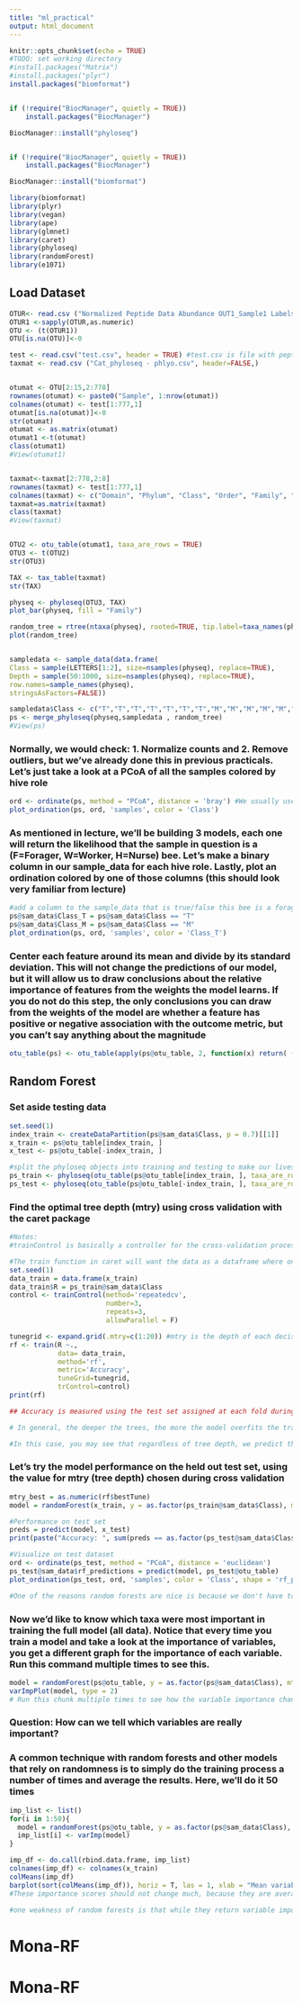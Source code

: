 ```yaml
---
title: "ml_practical"
output: html_document
---
```


```r
knitr::opts_chunk$set(echo = TRUE)
#TODO: set working directory
#install.packages("Matrix")
#install.packages("plyr")
install.packages("biomformat")


if (!require("BiocManager", quietly = TRUE))
    install.packages("BiocManager")

BiocManager::install("phyloseq")


if (!require("BiocManager", quietly = TRUE))
    install.packages("BiocManager")

BiocManager::install("biomformat")

library(biomformat)
library(plyr)
library(vegan)
library(ape)
library(glmnet)
library(caret)
library(phyloseq)
library(randomForest)
library(e1071)
```

## Load Dataset


```r
OTUR<- read.csv ("Normalized Peptide Data Abundance OUT1_Sample1 Labels.csv", header = FALSE,)
OTUR1 <-sapply(OTUR,as.numeric)
OTU <- (t(OTUR1))
OTU[is.na(OTU)]<-0

test <- read.csv("test.csv", header = TRUE) #test.csv is file with peptides names in the first column 
taxmat <- read.csv ("Cat_phyloseq - phlyo.csv", header=FALSE,)


otumat <- OTU[2:15,2:778]
rownames(otumat) <- paste0("Sample", 1:nrow(otumat))
colnames(otumat) <- test[1:777,1]
otumat[is.na(otumat)]<-0
str(otumat)
otumat <- as.matrix(otumat)
otumat1 <-t(otumat)
class(otumat1)
#View(otumat1)


taxmat<-taxmat[2:778,2:8]
rownames(taxmat) <- test[1:777,1]
colnames(taxmat) <- c("Domain", "Phylum", "Class", "Order", "Family", "Genus", "Species")
taxmat=as.matrix(taxmat)
class(taxmat)
#View(taxmat)


OTU2 <- otu_table(otumat1, taxa_are_rows = TRUE)
OTU3 <- t(OTU2)
str(OTU3)

TAX <- tax_table(taxmat)
str(TAX)

physeq <- phyloseq(OTU3, TAX)
plot_bar(physeq, fill = "Family")

random_tree = rtree(ntaxa(physeq), rooted=TRUE, tip.label=taxa_names(physeq))
plot(random_tree)


sampledata <- sample_data(data.frame(
Class = sample(LETTERS[1:2], size=nsamples(physeq), replace=TRUE),
Depth = sample(50:1000, size=nsamples(physeq), replace=TRUE),
row.names=sample_names(physeq),
stringsAsFactors=FALSE))

sampledata$Class <- c("T","T","T","T","T","T","T","M","M","M","M","M","M","M")
ps <- merge_phyloseq(physeq,sampledata , random_tree)
#View(ps)
```
### Normally, we would check: 1. Normalize counts and 2. Remove outliers, but we've already done this in previous practicals. Let's just take a look at a PCoA of all the samples colored by hive role
```r
ord <- ordinate(ps, method = "PCoA", distance = 'bray') #We usually use bray curtis distance for PCoA of microbiome data, rather than euclidean. For machine learning though, because we will be transforming the variable counts so that our model weights are more interpretable, bray curtis distance will end up looking like nonsense. Therefore, for this application, we'll use euclidean.
plot_ordination(ps, ord, 'samples', color = 'Class')
```

### As mentioned in lecture, we'll be building 3 models, each one will return the likelihood that the sample in question is a (F=Forager, W=Worker, H=Nurse) bee. Let's make a binary column in our sample_data for each hive role. Lastly, plot an ordination colored by one of those columns (this should look very familiar from lecture)
```r
#add a column to the sample_data that is true/false this bee is a forager, nurse, or worker
ps@sam_data$Class_T = ps@sam_data$Class == "T"
ps@sam_data$Class_M = ps@sam_data$Class == "M"
plot_ordination(ps, ord, 'samples', color = 'Class_T')
```

### Center each feature around its mean and divide by its standard deviation. This will not change the predictions of our model, but it will allow us to draw conclusions about the relative importance of features from the weights the model learns. If you do not do this step, the only conclusions you can draw from the weights of the model are whether a feature has positive or negative association with the outcome metric, but you can't say anything about the magnitude
```r
otu_table(ps) <- otu_table(apply(ps@otu_table, 2, function(x) return( (x - mean(x)) / sd(x))), taxa_are_rows = FALSE)
```



## Random Forest

### Set aside testing data
```r
set.seed(1)
index_train <- createDataPartition(ps@sam_data$Class, p = 0.7)[[1]]
x_train <- ps@otu_table[index_train, ]
x_test <- ps@otu_table[-index_train, ]

#split the phyloseq objects into training and testing to make our lives easier later on
ps_train <- phyloseq(otu_table(ps@otu_table[index_train, ], taxa_are_rows = F), ps@sam_data[index_train, ])
ps_test <- phyloseq(otu_table(ps@otu_table[-index_train, ], taxa_are_rows = F), ps@sam_data[-index_train, ])
```

### Find the optimal tree depth (mtry) using cross validation with the caret package
```r
#Notes:
#trainControl is basically a controller for the cross-validation process. It will get passed to the train command. The package we used above, glmnet, does cross validation for you. Because glmnet doesn't implement random forests, we'll be using the caret package to handle our cross-validation

#The train function in caret will want the data as a dataframe where one column is singled out at the answers. Our answers will be the "hive_role" column which we're creating here
set.seed(1)
data_train = data.frame(x_train)
data_train$R = ps_train@sam_data$Class
control <- trainControl(method='repeatedcv', 
                        number=3, 
                        repeats=3,
                        allowParallel = F)

tunegrid <- expand.grid(.mtry=c(1:20)) #mtry is the depth of each decision tree. We'll be trying out models where each tree is 3 to 20 splits deep
rf <- train(R ~., 
            data= data_train, 
            method='rf', 
            metric='Accuracy', 
            tuneGrid=tunegrid, 
            trControl=control)
print(rf)

## Accuracy is measured using the test set assigned at each fold during cross validation. These small sub-test sets are called validation sets, for the sake of unique vocabulary. Similar to how we used cv.glmnet above to find the optimal strength of regularization, checking our error on these validation sets during cross validation allows us to pick a tree depth that will likely work best on outside data. Remember that the cross validation is happening on the training set, so we still have the actual test set to check performance on. 

# In general, the deeper the trees, the more the model overfits the training data, resulting in lower accuracy on the validation set. The "Accuracy" reported here for each value of mtry is the accuracy on the 'out of bag' samples, or the temporary validation sets created by the random forest algorithm

#In this case, you may see that regardless of tree depth, we predict the validation set perfectly (also said as "the out of bag error is 0"). In general, there should be a 'sweet spot' where a deeper tree depth overfits and a shallowed tree depth does not learn enough. 
```

### Let's try the model performance on the held out test set, using the value for mtry (tree depth) chosen during cross validation
```r
mtry_best = as.numeric(rf$bestTune)
model = randomForest(x_train, y = as.factor(ps_train@sam_data$Class), mtry = mtry_best)

#Performance on test set
preds = predict(model, x_test)
print(paste("Accuracy: ", sum(preds == as.factor(ps_test@sam_data$Class)) / nsamples(ps_test)))

#Visualize on test dataset
ord <- ordinate(ps_test, method = "PCoA", distance = 'euclidean')
ps_test@sam_data$rf_predictions = predict(model, ps_test@otu_table)
plot_ordination(ps_test, ord, 'samples', color = 'Class', shape = 'rf_predictions') + geom_point(size = 4)

#One of the reasons random forests are nice is because we don't have to deal with multiple models to classify multiple output types.
```

### Now we'd like to know which taxa were most important in training the full model (all data). Notice that every time you train a model and take a look at the importance of variables, you get a different graph for the importance of each variable. Run this command multiple times to see this.
```r
model = randomForest(ps@otu_table, y = as.factor(ps@sam_data$Class), mtry = mtry_best)
varImpPlot(model, type = 2)
# Run this chunk multiple times to see how the variable importance changes
```

### Question: How can we tell which variables are really important?

### A common technique with random forests and other models that rely on randomness is to simply do the training process a number of times and average the results. Here, we'll do it 50 times
```r
imp_list <- list()
for(i in 1:50){
  model = randomForest(ps@otu_table, y = as.factor(ps@sam_data$Class), mtry = mtry_best)
  imp_list[i] <- varImp(model)
}

imp_df <- do.call(rbind.data.frame, imp_list)
colnames(imp_df) <- colnames(x_train)
colMeans(imp_df)
barplot(sort(colMeans(imp_df)), horiz = T, las = 1, xlab = "Mean variable importance")
#These importance scores should not change much, because they are averages.

#one weakness of random forests is that while they return variable importance, it is difficult (but still possible) to get the directionality of each variable (positively or negatively associated with output variable). This is because random forests allow for large amounts of dependence. A low value for a taxa2 might mean forager when paired with a high value for taxa 18, but worker when paired with a high value for taxa 21. It's difficult to pull apart those inconsistencies in the model. 
```






# Mona-RF
# Mona-RF
